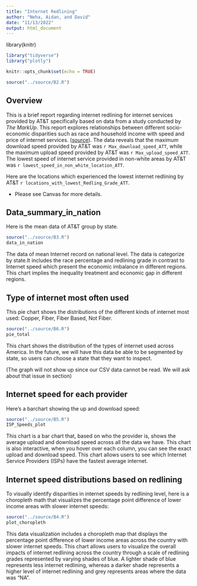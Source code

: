 ```yaml
---
title: "Internet Redlining"
author: "Neha, Aidan, and David"
date: "11/13/2022"
output: html_document
---
```



library(knitr)
```r
library("tidyverse")
library("plotly")
```
```r
knitr::opts_chunk$set(echo = TRUE)
```
```r
source("../source/B2.R")
```
## Overview
This is a brief report regarding internet redlining for internet services provided by AT&T specifically based on data from a study conducted by _The MarkUp_. This report explores relationships between different socio-economic disparities such as race and household income with speed and price of internet services. 
([source](https://github.com/the-markup/investigation-isp)).
The data reveals that the maximum download speed provided by AT&T was `r Max_download_speed_ATT`, while the maximum upload speed provided by AT&T was 
`r Max_upload_speed_ATT`. The lowest speed of internet service provided in non-white areas by AT&T was `r lowest_speed_in_non_white_location_ATT`. 

Here are the locations which experienced the lowest internet redlining by AT&T `r locations_with_lowest_Redling_Grade_ATT`. 



* Please see Canvas for more details.

## Data_summary_in_nation
Here is the mean data of AT&T group by state.

```r
source("../source/B3.R")
data_in_nation
```

The data of mean Internet record on national level. The data is categorize by state.It includes the race percentage and redlining grade in contrast to Internet speed which present the economic imbalance in different regions. This chart implies the inequality treatment and economic gap in different regions.

## Type of internet most often used

This pie chart shows the distributions of the different kinds of internet most used: Copper, Fiber, Fiber Based, Not Fiber. 


```r
source("../source/B6.R")
pie_total
```

This chart shows the distribution of the types of internet used across America. In the future, we will have this data be able to be segmented by state, so users can choose a state that they want to inspect. 

(The graph will not show up since our CSV data cannot be read. We will ask about that issue in section)


## Internet speed for each provider
Here's a barchart showing the up and download speed:
```r
source("../source/B5.R")
ISP_Speeds_plot
```
This chart is a bar chart that, based on who the provider is, shows the average upload and download speed across all the data we have. This chart is also interactive, when you hover over each column, you can see the exact upload and download speed. This chart allows users to see which Internet Service Providers (ISPs) have the fastest average internet.


## Internet speed distributions based on redlining
To visually identify disparities in internet speeds by redlining level, here is a choropleth math that visualizes the percentage point difference of lower income areas with slower internet speeds:

```r
source("../source/B4.R")
plot_choropleth
```
This data visualization includes a choropleth map that displays the percentage point difference of lower income areas across the country with slower internet speeds. This chart allows users to visualize the overall impacts of internet redlining across the country through a scale of redlining grades represented by varying shades of blue. A lighter shade of blue represents less internet redlining, whereas a darker shade represents a higher level of internet redlining and grey represents areas where the data was "NA". 

